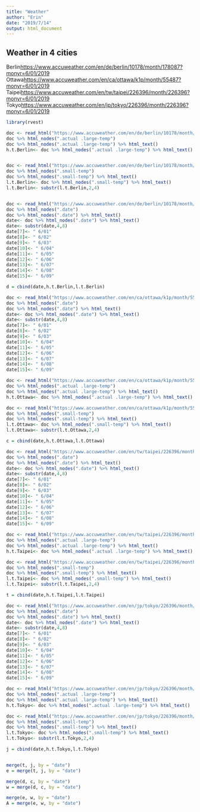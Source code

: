```yaml
---
title: "Weather"
author: "Erin"
date: "2019/7/14"
output: html_document
---
```

## Weather in 4 cities

Berlin<https://www.accuweather.com/en/de/berlin/10178/month/178087?monyr=6/01/2019>
Ottawa<https://www.accuweather.com/en/ca/ottawa/k1p/month/55487?monyr=6/01/2019>
Taipei<https://www.accuweather.com/en/tw/taipei/226396/month/226396?monyr=6/01/2019>
Tokyo<https://www.accuweather.com/en/jp/tokyo/226396/month/226396?monyr=6/01/2019>

```r
library(rvest)

doc <- read_html("https://www.accuweather.com/en/de/berlin/10178/month/178087?monyr=6/01/2019")
doc %>% html_nodes(".actual .large-temp")
doc %>% html_nodes(".actual .large-temp") %>% html_text()
h.t.Berlin<- doc %>% html_nodes(".actual .large-temp") %>% html_text()


doc <- read_html("https://www.accuweather.com/en/de/berlin/10178/month/178087?monyr=6/01/2019")
doc %>% html_nodes(".small-temp")
doc %>% html_nodes(".small-temp") %>% html_text()
l.t.Berlin<- doc %>% html_nodes(".small-temp") %>% html_text()
l.t.Berlin<- substr(l.t.Berlin,2,4)


doc <- read_html("https://www.accuweather.com/en/de/berlin/10178/month/178087?monyr=6/01/2019")
doc %>% html_nodes(".date")
doc %>% html_nodes(".date") %>% html_text()
date<- doc %>% html_nodes(".date") %>% html_text()
date<- substr(date,4,8) 
date[7]<- " 6/01"
date[8]<- " 6/02"
date[9]<- " 6/03"
date[10]<- " 6/04"
date[11]<- " 6/05"
date[12]<- " 6/06"
date[13]<- " 6/07"
date[14]<- " 6/08"
date[15]<- " 6/09"

d = cbind(date,h.t.Berlin,l.t.Berlin)

doc <- read_html("https://www.accuweather.com/en/ca/ottawa/k1p/month/55487?monyr=6/01/2019")
doc %>% html_nodes(".date")
doc %>% html_nodes(".date") %>% html_text()
date<- doc %>% html_nodes(".date") %>% html_text()
date<- substr(date,4,8)
date[7]<- " 6/01"
date[8]<- " 6/02"
date[9]<- " 6/03"
date[10]<- " 6/04"
date[11]<- " 6/05"
date[12]<- " 6/06"
date[13]<- " 6/07"
date[14]<- " 6/08"
date[15]<- " 6/09"

doc <- read_html("https://www.accuweather.com/en/ca/ottawa/k1p/month/55487?monyr=6/01/2019")
doc %>% html_nodes(".actual .large-temp")
doc %>% html_nodes(".actual .large-temp") %>% html_text()
h.t.Ottawa<- doc %>% html_nodes(".actual .large-temp") %>% html_text()

doc <- read_html("https://www.accuweather.com/en/ca/ottawa/k1p/month/55487?monyr=6/01/2019")
doc %>% html_nodes(".small-temp")
doc %>% html_nodes(".small-temp") %>% html_text()
l.t.Ottawa<- doc %>% html_nodes(".small-temp") %>% html_text()
l.t.Ottawa<- substr(l.t.Ottawa,2,4)

c = cbind(date,h.t.Ottawa,l.t.Ottawa)

doc <- read_html("https://www.accuweather.com/en/tw/taipei/226396/month/226396?monyr=6/01/2019")
doc %>% html_nodes(".date")
doc %>% html_nodes(".date") %>% html_text()
date<- doc %>% html_nodes(".date") %>% html_text()
date<- substr(date,4,8)
date[7]<- " 6/01"
date[8]<- " 6/02"
date[9]<- " 6/03"
date[10]<- " 6/04"
date[11]<- " 6/05"
date[12]<- " 6/06"
date[13]<- " 6/07"
date[14]<- " 6/08"
date[15]<- " 6/09"

doc <- read_html("https://www.accuweather.com/en/tw/taipei/226396/month/226396?monyr=6/01/2019")
doc %>% html_nodes(".actual .large-temp")
doc %>% html_nodes(".actual .large-temp") %>% html_text()
h.t.Taipei<- doc %>% html_nodes(".actual .large-temp") %>% html_text()

doc <- read_html("https://www.accuweather.com/en/tw/taipei/226396/month/226396?monyr=6/01/2019")
doc %>% html_nodes(".small-temp")
doc %>% html_nodes(".small-temp") %>% html_text()
l.t.Taipei<- doc %>% html_nodes(".small-temp") %>% html_text()
l.t.Taipei<- substr(l.t.Taipei,2,4)

t = cbind(date,h.t.Taipei,l.t.Taipei)

doc <- read_html("https://www.accuweather.com/en/jp/tokyo/226396/month/226396?monyr=6/01/2019")
doc %>% html_nodes(".date")
doc %>% html_nodes(".date") %>% html_text()
date<- doc %>% html_nodes(".date") %>% html_text()
date<- substr(date,4,8)
date[7]<- " 6/01"
date[8]<- " 6/02"
date[9]<- " 6/03"
date[10]<- " 6/04"
date[11]<- " 6/05"
date[12]<- " 6/06"
date[13]<- " 6/07"
date[14]<- " 6/08"
date[15]<- " 6/09"

doc <- read_html("https://www.accuweather.com/en/jp/tokyo/226396/month/226396?monyr=6/01/2019")
doc %>% html_nodes(".actual .large-temp")
doc %>% html_nodes(".actual .large-temp") %>% html_text()
h.t.Tokyo<- doc %>% html_nodes(".actual .large-temp") %>% html_text()

doc <- read_html("https://www.accuweather.com/en/jp/tokyo/226396/month/226396?monyr=6/01/2019")
doc %>% html_nodes(".small-temp")
doc %>% html_nodes(".small-temp") %>% html_text()
l.t.Tokyo<- doc %>% html_nodes(".small-temp") %>% html_text()
l.t.Tokyo<- substr(l.t.Tokyo,2,4)

j = cbind(date,h.t.Tokyo,l.t.Tokyo)


merge(t, j, by = "date")
e = merge(t, j, by = "date")

merge(d, c, by = "date")
w = merge(d, c, by = "date")

merge(e, w, by = "date")
A = merge(e, w, by = "date")

```

